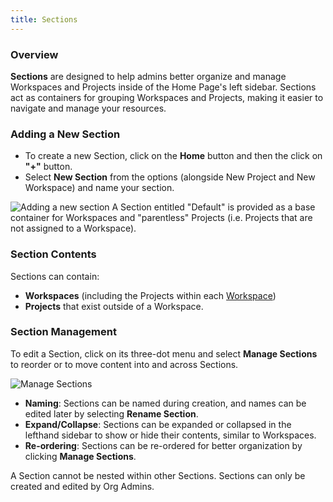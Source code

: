 ```yaml
---
title: Sections
---
```


### Overview

**Sections** are designed to help admins better organize and manage Workspaces and Projects inside of the Home Page's left sidebar. Sections act as containers for grouping Workspaces and Projects, making it easier to navigate and manage your resources.

### Adding a New Section

* To create a new Section, click on the **Home** button and then the click on **"+"** button.
* Select **New Section** from the options (alongside New Project and New Workspace) and name your section.

<Frame>
  <img src="/assets/images/dashboard/home/new-sections.png" alt="Adding a new section" />
</Frame>

<Note>
A Section entitled "Default" is provided as a base container for Workspaces and "parentless" Projects (i.e. Projects that are not assigned to a Workspace).
</Note>

### Section Contents

Sections can contain:

* **Workspaces** (including the Projects within each [Workspace](/quick-start/get-started-with-workspace/))
* **Projects** that exist outside of a Workspace.

### Section Management

To edit a Section, click on its three-dot menu and select **Manage Sections** to reorder or to move content into and across Sections.&#x20;

<Frame>
  <img src="/assets/images/dashboard/home/manage-sections.png" alt="Manage Sections" />
</Frame>

* **Naming**: Sections can be named during creation, and names can be edited later by selecting **Rename Section**.
* **Expand/Collapse**: Sections can be expanded or collapsed in the lefthand sidebar to show or hide their contents, similar to Workspaces.
* **Re-ordering**: Sections can be re-ordered for better organization by clicking **Manage Sections**.

<Warning>
A Section cannot be nested within other Sections.
</Warning>

<Note>
Sections can only be created and edited by Org Admins.
</Note>


